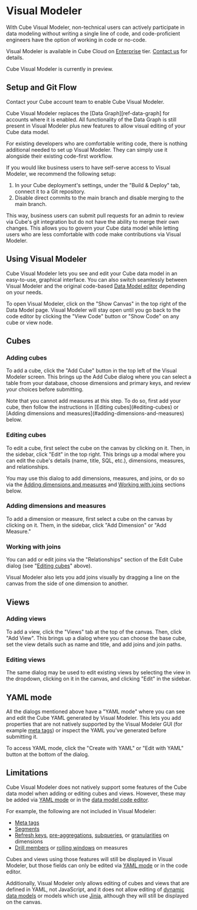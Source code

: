 # Visual Modeler

With Cube Visual Modeler, non-technical users can actively participate in data
modeling without writing a single line of code, and code-proficient engineers 
have the option of working in code or no-code.

<SuccessBox>

Visual Modeler is available in Cube Cloud on
[Enterprise](https://cube.dev/pricing) tier.
[Contact us](https://cube.dev/contact) for details.

</SuccessBox>

<WarningBox>
  Cube Visual Modeler is currently in preview.
</WarningBox>

<Screenshot 
  src="https://ucarecdn.com/2517fe8b-b492-4e75-a9ea-e4c2999dff93/" 
  alt="Visual modeler screenshot" 
/>

## Setup and Git Flow
Contact your Cube account team to enable Cube Visual Modeler.

<InfoBox>
  Cube Visual Modeler replaces the [Data Graph][ref-data-graph] for accounts 
  where it is enabled. All functionality of the Data Graph is still present in
  Visual Modeler plus new features to allow visual editing of your Cube data 
  model.
</InfoBox>

For existing developers who are comfortable writing code, there is nothing
additional needed to set up Visual Modeler. They can simply use it alongside
their existing code-first workflow.

If you would like business users to have self-serve access to Visual Modeler,
we recommend the following setup:
1. In your Cube deployment's settings, under the "Build & Deploy" tab, connect
it to a Git repository.
2. Disable direct commits to the main branch and disable merging to the main branch.

<Screenshot
  src="https://ucarecdn.com/5949a9c7-3e28-40bc-b71c-c0564957190e/"
  alt="Build and deploy tab"
/>

This way, business users can submit pull requests for an admin to review via
Cube's git integration but do not have the ability to merge their own changes.
This allows you to govern your Cube data model while letting users who are less
comfortable with code make contributions via Visual Modeler.

## Using Visual Modeler

Cube Visual Modeler lets you see and edit your Cube data model in an easy-to-use,
graphical interface. You can also switch seamlessly between Visual Modeler and 
the original code-based [Data Model editor][ref-data-model] depending on your needs.

To open Visual Modeler, click on the "Show Canvas" in the top right of the Data Model
page. Visual Modeler will stay open until you go back to the code editor by clicking
the "View Code" button or "Show Code" on any cube or view node.

<Screenshot
  src="https://ucarecdn.com/b2b6af54-f17c-4a0c-9963-15a5d0dcc5f6/"
  alt="View Code button"
/>

## Cubes

### Adding cubes

To add a cube, click the "Add Cube" button in the top left of the Visual Modeler
screen. This brings up the Add Cube dialog where you can select a table from your
database, choose dimensions and primary keys, and review your choices before 
submitting.

<InfoBox>
  Note that you cannot add measures at this step. To do so, first add your cube,
  then follow the instructions in [Editing cubes](#editing-cubes) or [Adding 
  dimensions and measures](#adding-dimensions-and-measures) below.
</InfoBox>

<Screenshot
  src="https://ucarecdn.com/5738b483-91f2-436c-9768-ba7858a6f1c1/"
  alt="Add cube dialog"
/>

### Editing cubes

To edit a cube, first select the cube on the canvas by clicking on it. Then, in
the sidebar, click "Edit" in the top right. This brings up a modal where you can
edit the cube's details (name, title, SQL, etc.), dimensions, measures, and 
relationships.

You may use this dialog to add dimensions, measures, and joins, or do so via the
[Adding dimensions and measures](#adding-dimensions-and-measures) and [Working
with joins](#working-with-joins) sections below.

<Screenshot
  src="https://ucarecdn.com/09c12fc2-b4d3-4e96-a05c-002f7f0dcc5e/"
  alt="Edit cube dialog"
/>

### Adding dimensions and measures

To add a dimension or measure, first select a cube on the canvas by clicking on
it. Them, in the sidebar, click "Add Dimension" or "Add Measure."

<Screenshot
  src="https://ucarecdn.com/9a009f04-18bd-4573-ac8a-d50641bcbf55/"
  alt="Add measure dialog"
/>

### Working with joins

You can add or edit joins via the "Relationships" section of the Edit Cube dialog
(see "[Editing cubes](#editing-cubes)" above).

Visual Modeler also lets you add joins visually by dragging a line on the canvas
from the side of one dimension to another.

<YouTubeVideo 
  url="https://drive.google.com/file/d/1t5RPLLv9CsKvpqeRm0Dh3pnfmpADP1hq/preview"
  alt="Adding a join"
/>

## Views

### Adding views
To add a view, click the "Views" tab at the top of the canvas. Then, click "Add
View". This brings up a dialog where you can choose the base cube, set the view
details such as name and title, and add joins and join paths.

<Screenshot 
  src="https://ucarecdn.com/ce5e9014-2ce6-4aa8-a811-469617708684/"
  alt="Adding a view"
/>

### Editing views

The same dialog may be used to edit existing views by selecting the view in the 
dropdown, clicking on it in the canvas, and clicking "Edit" in the sidebar.

## YAML mode

All the dialogs mentioned above have a "YAML mode" where you can see and edit
the Cube YAML generated by Visual Modeler. This lets you add properties that
are not natively supported by the Visual Modeler GUI (for example [meta 
tags][ref-meta]) or inspect the YAML you've generated before submitting it.

To access YAML mode, click the "Create with YAML" or "Edit with YAML" button
at the bottom of the dialog.

<Screenshot
  src="https://ucarecdn.com/d8c15304-571d-4a3a-a58d-1574ab4d1712/"
  alt="YAML mode"
/>

## Limitations

Cube Visual Modeler does not natively support some features of the Cube data
model when adding or editing cubes and views. However, these may be added via
[YAML mode](#yaml-mode) or in the [data model code editor][ref-data-model].

For example, the following are not included in Visual Modeler:
- [Meta tags][ref-meta]
- [Segments][ref-segments]
- [Refresh keys][ref-refresh-keys], [pre-aggregations][ref-pre-aggregations], [subqueries][ref-sub-query], or [granularities][ref-granularities] on dimensions
- [Drill members][ref-drill-members] or [rolling windows][ref-rolling-window] on measures

Cubes and views using those features will still be displayed in
Visual Modeler, but those fields can only be edited via [YAML mode](#yaml-mode)
or in the code editor.

Additionally, Visual Modeler only allows editing of cubes and views that are
defined in YAML, not JavaScript, and it does not allow editing of [dynamic data
models][ref-dynamic-data-models] or models which use [Jinja][ref-jinja], although
they will still be displayed on the canvas.

[ref-data-graph]: /product/workspace/data-model#data-graph
[ref-data-model]: /product/workspace/data-model
[ref-meta]: /reference/data-model/cube#meta
[ref-segments]: /reference/data-model/segments
[ref-refresh-keys]: /reference/data-model/cube#refresh_key
[ref-pre-aggregations]: /reference/data-model/pre-aggregations
[ref-sub-query]: /reference/data-model/dimensions#sub_query
[ref-granularities]: /reference/data-model/dimensions#granularities
[ref-drill-members]: /reference/data-model/measures#drill_members
[ref-rolling-window]: /reference/data-model/measures#rolling_window
[ref-dynamic-data-models]: /product/data-modeling/dynamic
[ref-jinja]: /product/data-modeling/dynamic/jinja